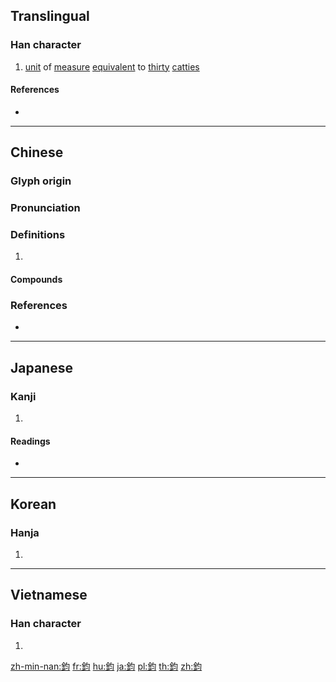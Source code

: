 {{character info/new}}
{{also|钧}}
==Translingual==

===Han character===
{{Han char|rn=167|rad=金|as=04|sn=12|four=87120|canj=CPIM,CPMM|ids=⿰金匀}}

# [[unit]] of [[measure]] [[equivalent]] to [[thirty]] [[catty|catties]]

====References====
* {{Han ref|kx=1299.100|dkj=40238|dj=1801.230|hdz=64178.110|uh=921E|ud=37406|bh=B676|bd=46710}}

----

==Chinese==
{{zh-forms|s=钧}}

===Glyph origin===
{{Han etym}}

===Pronunciation===
{{zh-pron
|m=jūn
|c=gwan1,kwan1
|mc=y
|oc=y
|cat=
}}

===Definitions===
{{zh-hanzi}}

# {{rfdef|zh}}

====Compounds====
{{zh-der|千鈞一髮|千鈞|一髮千鈞|千鈞重負|廣鈞|大鈞|秉鈞|萬鈞|片石千鈞|權鈞力齊|洪鈞|鈞命|鈞意|鈞天樂|鈞安|鈞語|鈞州窯|鈞令|筆力萬鈞|鈞威|鈞樞|鈞部|陶鈞|鈞陶|鈞旋轂轉|鈞諭|鈞啟|鈞軸|鈞座|雷霆萬鈞|鈞瓷|鈞天廣樂|鈞覆|鈞鑒|髮引千鈞|鈞顏|鈞窯|鈞帖|鈞容直|鈞天夢|鈞天|鈞旨|鈞長}}

===References===
* {{R:yue:mfccd}}

----

==Japanese==

===Kanji===
{{ja-kanji|grade=|rs=金04}}

# {{defn|lang=ja|sort=金04}}

====Readings====
* {{ja-readings|on=[[きん]] (kin)|kun=[[ひとしい]] (hitoshii)}}

----

==Korean==

===Hanja===
{{ko-hanja|hangeul=[[균]]|eumhun=|rv=gyun|mr=kyun|y=kyun}}

# {{defn|lang=ko|sort=金04}}

----

==Vietnamese==

===Han character===
{{vi-hantu|[[quân]]|rs=金04}}

# {{defn|lang=vi|sort=金04}}

[[zh-min-nan:鈞]]
[[fr:鈞]]
[[hu:鈞]]
[[ja:鈞]]
[[pl:鈞]]
[[th:鈞]]
[[zh:鈞]]